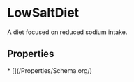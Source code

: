   
# LowSaltDiet

A diet focused on reduced sodium intake.

## Properties

<Grid>
* [](/Properties/Schema.org/)
</Grid>

